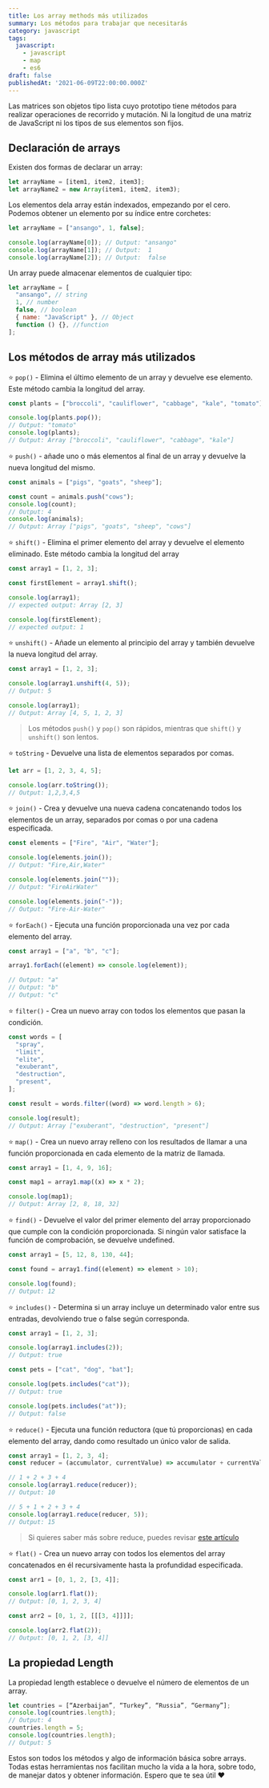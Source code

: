 ```yaml
---
title: Los array methods más utilizados
summary: Los métodos para trabajar que necesitarás
category: javascript
tags:
  javascript:
    - javascript
    - map
    - es6
draft: false
publishedAt: '2021-06-09T22:00:00.000Z'
---
```



Las matrices son objetos tipo lista cuyo prototipo tiene métodos para realizar operaciones de
recorrido y mutación. Ni la longitud de una matriz de JavaScript ni los tipos de sus elementos son
fijos.

## Declaración de arrays

Existen dos formas de declarar un array:

```javascript
let arrayName = [item1, item2, item3];
let arrayName2 = new Array(item1, item2, item3);
```

Los elementos dela array están indexados, empezando por el cero.
Podemos obtener un elemento por su índice entre corchetes:

```javascript
let arrayName = ["ansango", 1, false];

console.log(arrayName[0]); // Output: "ansango"
console.log(arrayName[1]); // Output:  1
console.log(arrayName[2]); // Output:  false
```

Un array puede almacenar elementos de cualquier tipo:

```javascript
let arrayName = [
  "ansango", // string
  1, // number
  false, // boolean
  { name: "JavaScript" }, // Object
  function () {}, //function
];
```

## Los métodos de array más utilizados

⭐ `pop()` - Elimina el último elemento de un array y devuelve ese elemento. Este método cambia la longitud del array.

```javascript
const plants = ["broccoli", "cauliflower", "cabbage", "kale", "tomato"];

console.log(plants.pop());
// Output: "tomato"
console.log(plants);
// Output: Array ["broccoli", "cauliflower", "cabbage", "kale"]
```

⭐ `push()` - añade uno o más elementos al final de un array y devuelve la nueva longitud del mismo.

```javascript
const animals = ["pigs", "goats", "sheep"];

const count = animals.push("cows");
console.log(count);
// Output: 4
console.log(animals);
// Output: Array ["pigs", "goats", "sheep", "cows"]
```

⭐ `shift()` - Elimina el primer elemento del array y devuelve el elemento eliminado. Este método cambia la longitud del array

```javascript
const array1 = [1, 2, 3];

const firstElement = array1.shift();

console.log(array1);
// expected output: Array [2, 3]

console.log(firstElement);
// expected output: 1
```

⭐ `unshift()` - Añade un elemento al principio del array y también devuelve la nueva longitud del array.

```javascript
const array1 = [1, 2, 3];

console.log(array1.unshift(4, 5));
// Output: 5

console.log(array1);
// Output: Array [4, 5, 1, 2, 3]
```

> Los métodos `push()` y `pop()` son rápidos, mientras que `shift()` y `unshift()` son lentos.

⭐ `toString` - Devuelve una lista de elementos separados por comas.

```javascript
let arr = [1, 2, 3, 4, 5];

console.log(arr.toString());
// Output: 1,2,3,4,5
```

⭐ `join()` - Crea y devuelve una nueva cadena concatenando todos los elementos de un array, separados por comas o por una cadena especificada.

```javascript
const elements = ["Fire", "Air", "Water"];

console.log(elements.join());
// Output: "Fire,Air,Water"

console.log(elements.join(""));
// Output: "FireAirWater"

console.log(elements.join("-"));
// Output: "Fire-Air-Water"
```

⭐ `forEach()` - Ejecuta una función proporcionada una vez por cada elemento del array.

```javascript
const array1 = ["a", "b", "c"];

array1.forEach((element) => console.log(element));

// Output: "a"
// Output: "b"
// Output: "c"
```

⭐ `filter()` - Crea un nuevo array con todos los elementos que pasan la condición.

```javascript
const words = [
  "spray",
  "limit",
  "elite",
  "exuberant",
  "destruction",
  "present",
];

const result = words.filter((word) => word.length > 6);

console.log(result);
// Output: Array ["exuberant", "destruction", "present"]
```

⭐ `map()` - Crea un nuevo array relleno con los resultados de llamar a una función proporcionada en cada elemento de la matriz de llamada.

```javascript
const array1 = [1, 4, 9, 16];

const map1 = array1.map((x) => x * 2);

console.log(map1);
// Output: Array [2, 8, 18, 32]
```

⭐ `find()` - Devuelve el valor del primer elemento del array proporcionado que cumple con la condición proporcionada. Si ningún valor satisface la función de comprobación, se devuelve undefined.

```javascript
const array1 = [5, 12, 8, 130, 44];

const found = array1.find((element) => element > 10);

console.log(found);
// Output: 12
```

⭐ `includes()` - Determina si un array incluye un determinado valor entre sus entradas, devolviendo true o false según corresponda.

```javascript
const array1 = [1, 2, 3];

console.log(array1.includes(2));
// Output: true

const pets = ["cat", "dog", "bat"];

console.log(pets.includes("cat"));
// Output: true

console.log(pets.includes("at"));
// Output: false
```

⭐ `reduce()` - Ejecuta una función reductora (que tú proporcionas) en cada elemento del array, dando como resultado un único valor de salida.

```javascript
const array1 = [1, 2, 3, 4];
const reducer = (accumulator, currentValue) => accumulator + currentValue;

// 1 + 2 + 3 + 4
console.log(array1.reduce(reducer));
// Output: 10

// 5 + 1 + 2 + 3 + 4
console.log(array1.reduce(reducer, 5));
// Output: 15
```

> Si quieres saber más sobre reduce, puedes revisar [este artículo](/blog/javascript/reduce "")

⭐ `flat()` - Crea un nuevo array con todos los elementos del array concatenados en él recursivamente hasta la profundidad especificada.

```javascript
const arr1 = [0, 1, 2, [3, 4]];

console.log(arr1.flat());
// Output: [0, 1, 2, 3, 4]

const arr2 = [0, 1, 2, [[[3, 4]]]];

console.log(arr2.flat(2));
// Output: [0, 1, 2, [3, 4]]
```

## La propiedad Length

La propiedad length establece o devuelve el número de elementos de un array.

```javascript
let countries = [“Azerbaijan”, “Turkey”, “Russia”, “Germany”];
console.log(countries.length);
// Output: 4
countries.length = 5;
console.log(countries.length);
// Output: 5
```

Estos son todos los métodos y algo de información básica sobre arrays. Todas estas herramientas nos facilitan mucho la vida a la hora, sobre todo, de manejar datos y obtener información. Espero que te sea útil ❤️
